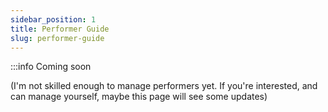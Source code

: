 ```yaml
---
sidebar_position: 1
title: Performer Guide
slug: performer-guide
---
```


:::info Coming soon


(I'm not skilled enough to manage performers yet. If you're interested, and can manage yourself, maybe this page will see some updates)